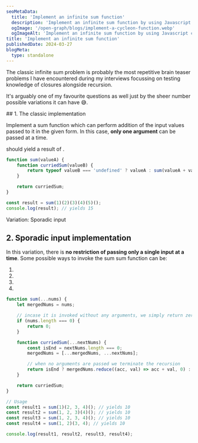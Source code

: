 ```yaml
---
seoMetaData:
  title: 'Implement an infinite sum function'
  description: 'Implement an infinite sum function by using Javascript closures.'
  ogImage: '/open-graph/blogs/implement-a-cycleon-function.webp'
  ogImageAlt: 'Implement an infinite sum function by using Javascript closures.'
title: 'Implement an infinite sum function'
publishedDate: 2024-03-27
blogMeta:
  type: standalone
---
```


The classic infinite sum problem is probably the most repetitive brain teaser problems I have encountered during my interviews focussing on testing knowledge of closures alongside recursion.

It's arguably one of my favourite questions as well just by the sheer number possible variations it can have 😅.

<section>
## 1. The classic implementation

Implement a sum function which can perform addition of the input values passed to it in the given form. In this case, **only one argument** can be passed at a time.

<InlineCode code="const result= sum(1)(2)(3)(4)()" /> should yield a result of <InlineCode code="10" />.

```js title="./src/sum.js"
function sum(valueA) {
	function curriedSum(valueB) {
		return typeof valueB === 'undefined' ? valueA : sum(valueA + valueB);
	}

	return curriedSum;
}

const result = sum(1)(2)(3)(4)(5)();
console.log(result); // yields 15
```

</section>

<section>
<SubHeading>Variation: Sporadic input</SubHeading>

## 2. Sporadic input implementation

In this variation, there is **no restriction of passing only a single input at a time**. Some possible ways to invoke the sum sum function can be:

1. <InlineCode code="const result1=sum(1)(2,3,4)()" />
1. <InlineCode code="const result2=sum(1,2,3)(4)()" />
1. <InlineCode code="const result3=sum(1,2,3,4)()" />
1. <InlineCode code="const result4=sum(1,2)(3)(4)()" />

```js title="./src/sum.js"
function sum(...nums) {
	let mergedNums = nums;

	// incase it is invoked without any arguments, we simply return zero or throw an error
	if (nums.length === 0) {
		return 0;
	}

	function curriedSum(...nextNums) {
		const isEnd = nextNums.length === 0;
		mergedNums = [...mergedNums, ...nextNums];

		// when no arguments are passed we terminate the recursion
		return isEnd ? mergedNums.reduce((acc, val) => acc + val, 0) : curriedSum;
	}

	return curriedSum;
}

// Usage
const result1 = sum(1)(2, 3, 4)(); // yields 10
const result2 = sum(1, 2, 3)(4)(); // yields 10
const result3 = sum(1, 2, 3, 4)(); // yields 10
const result4 = sum(1, 2)(3, 4); // yields 10

console.log(result1, result2, result3, result4);
```

</section>
